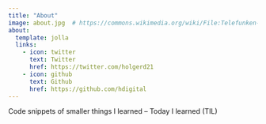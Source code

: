 ```yaml
---
title: "About"
image: about.jpg  # https://commons.wikimedia.org/wiki/File:Telefunken-tr4.jpg
about:
  template: jolla
  links:
    - icon: twitter
      text: Twitter
      href: https://twitter.com/holgerd21
    - icon: github
      text: Github
      href: https://github.com/hdigital
---
```


Code snippets of smaller things I learned -- Today I learned (TIL)
